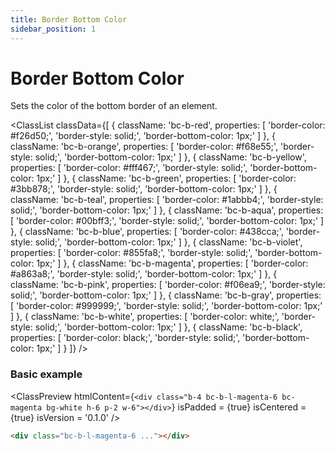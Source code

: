 ```yaml
---
title: Border Bottom Color
sidebar_position: 1
---
```



# Border Bottom Color

Sets the color of the bottom border of an element.

<ClassList
  classData={[
    {
      className: 'bc-b-red',
      properties: [
        'border-color: #f26d50;',
        'border-style: solid;',
        'border-bottom-color: 1px;'
      ]
    },
    {
      className: 'bc-b-orange',
      properties: [
        'border-color: #f68e55;',
        'border-style: solid;',
        'border-bottom-color: 1px;'
      ]
    },
    {
      className: 'bc-b-yellow',
      properties: [
        'border-color: #fff467;',
        'border-style: solid;',
        'border-bottom-color: 1px;'
      ]
    },
    {
      className: 'bc-b-green',
      properties: [
        'border-color: #3bb878;',
        'border-style: solid;',
        'border-bottom-color: 1px;'
      ]
    },
    {
      className: 'bc-b-teal',
      properties: [
        'border-color: #1abbb4;',
        'border-style: solid;',
        'border-bottom-color: 1px;'
      ]
    },
    {
      className: 'bc-b-aqua',
      properties: [
        'border-color: #00bff3;',
        'border-style: solid;',
        'border-bottom-color: 1px;'
      ]
    },
    {
      className: 'bc-b-blue',
      properties: [
        'border-color: #438cca;',
        'border-style: solid;',
        'border-bottom-color: 1px;'
      ]
    },
    {
      className: 'bc-b-violet',
      properties: [
        'border-color: #855fa8;',
        'border-style: solid;',
        'border-bottom-color: 1px;'
      ]
    },
    {
      className: 'bc-b-magenta',
      properties: [
        'border-color: #a863a8;',
        'border-style: solid;',
        'border-bottom-color: 1px;'
      ]
    },
    {
      className: 'bc-b-pink',
      properties: [
        'border-color: #f06ea9;',
        'border-style: solid;',
        'border-bottom-color: 1px;'
      ]
    },
    {
      className: 'bc-b-gray',
      properties: [
        'border-color: #999999;',
        'border-style: solid;',
        'border-bottom-color: 1px;'
      ]
    },
    {
      className: 'bc-b-white',
      properties: [
        'border-color: white;',
        'border-style: solid;',
        'border-bottom-color: 1px;'
      ]
    },
    {
      className: 'bc-b-black',
      properties: [
        'border-color: black;',
        'border-style: solid;',
        'border-bottom-color: 1px;'
      ]
    }
  ]}
/>

### Basic example

<ClassPreview
  htmlContent={`
    <div class="b-4 bc-b-l-magenta-6 bc-magenta bg-white h-6 p-2 w-6"></div>
  `}
  isPadded = {true}
  isCentered = {true}
  isVersion = '0.1.0'
/>

```html
<div class="bc-b-l-magenta-6 ..."></div>
```